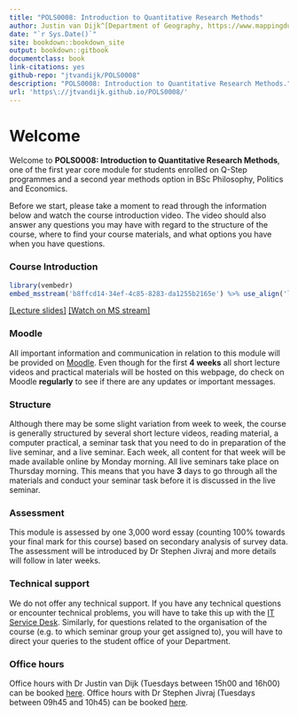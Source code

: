 ```yaml
--- 
title: "POLS0008: Introduction to Quantitative Research Methods"
author: Justin van Dijk^[Department of Geography, https://www.mappingdutchman.com/], Stephen Jivraj^[Institute of Epidemiology and Health Care, https://www.ucl.ac.uk/q-step/stephen-jivraj]
date: "`r Sys.Date()`"
site: bookdown::bookdown_site
output: bookdown::gitbook
documentclass: book
link-citations: yes
github-repo: "jtvandijk/POLS0008"
description: "POLS0008: Introduction to Quantitative Research Methods."
url: 'https\://jtvandijk.github.io/POLS0008/'
---
```


# Welcome {-}

Welcome to **POLS0008: Introduction to Quantitative Research Methods**, one of the first year core module for students enrolled on Q-Step programmes and a second year methods option in BSc Philosophy, Politics and Economics. 

Before we start, please take a moment to read through the information below and watch the course introduction video. The video should also answer any questions you may have with regard to the structure of the course, where to find your course materials, and what options you have when you have questions.

### Course Introduction {-}
```r
library(vembedr)
embed_msstream('b8ffcd14-34ef-4c85-8283-da1255b2165e') %>% use_align('left')
```
[[Lecture slides]](https://liveuclac-my.sharepoint.com/:b:/g/personal/ucfajtv_ucl_ac_uk/EdYf92pNXwBNgsoN_yVV05cBjO8-6_o57mAqsbZdRe7rtA?e=AhuQqM) [[Watch on MS stream]](https://web.microsoftstream.com/video/b8ffcd14-34ef-4c85-8283-da1255b2165e?list=studio)

### Moodle {-}
All important information and communication in relation to this module will be provided on [Moodle](https://moodle.ucl.ac.uk/course/view.php?id=6845). Even though for the first **4 weeks** all short lecture videos and practical materials will be hosted on this webpage, do check on Moodle **regularly** to see if there are any updates or important messages.

### Structure {-}
Although there may be some slight variation from week to week, the course is generally structured by several short lecture videos, reading material, a computer practical, a seminar task that you need to do in preparation of the live seminar, and a live seminar. Each week, all content for that week will be made available online by Monday morning. All live seminars take place on Thursday morning. This means that you have **3** days to go through all the materials and conduct your seminar task before it is discussed in the live seminar.

### Assessment {-}
This module is assessed by one 3,000 word essay (counting 100% towards your final mark for this course) based on secondary analysis of survey data. The assessment will be introduced by Dr Stephen Jivraj and more details will follow in later weeks.

### Technical support {-}
We do not offer any technical support. If you have any technical questions or encounter technical problems, you will have to take this up with the [IT Service Desk](https://www.ucl.ac.uk/isd/help-support). Similarly, for questions related to the organisation of the course (e.g. to which seminar group your get assigned to), you will have to direct your queries to the student office of your Department.

### Office hours {-}
Office hours with Dr Justin van Dijk (Tuesdays between 15h00 and 16h00) can be booked [here](https://outlook.office365.com/owa/calendar/JustinvanDijkBookableOfficeHours@ucl.ac.uk/bookings/). Office hours with Dr Stephen Jivraj (Tuesdays between 09h45 and 10h45) can be booked [here](https://outlook.office365.com/owa/calendar/StephenJivraj@ucl.ac.uk/bookings/). 
